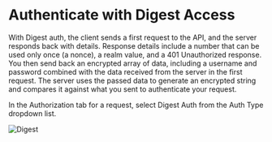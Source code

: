 # Authenticate with Digest Access

With Digest auth, the client sends a first request to the API, and the server responds back with details.
Response details include a number that can be used only once (a nonce), a realm value, and a 401 Unauthorized response.
You then send back an encrypted array of data, including a username and password combined with the data received from the server in the first request.
The server uses the passed data to generate an encrypted string and compares it against what you sent to authenticate your request.

In the Authorization tab for a request, select Digest Auth from the Auth Type dropdown list.

![Digest](/screenshots/auth/digest.webp)
